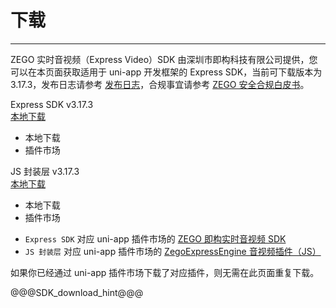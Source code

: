 # 下载

- - -

ZEGO 实时音视频（Express Video）SDK 由深圳市即构科技有限公司提供，您可以在本页面获取适用于 uni-app 开发框架的 Express SDK，当前可下载版本为 3.17.3，发布日志请参考 [发布日志](!DownloadSDK/Release_Notes)，合规事宜请参考 [ZEGO 安全合规白皮书](#16142)。


<div class="sdk-download-wrapper download-area">
  <div class="sdk-download-item-wrapper">
    <div class="download-title">Express SDK v3.17.3</div>
    <div class="download-selector"> 
      <a class="download-select-icon" href="javascript:void(0)"></a>
      <div class="download-select-wrapper">
        <a class="download-target-btn" href="javascript:void(0);">本地下载</a>
        <ul class="download-dropdown-list">
	  <li data-href="https://storage.zego.im/express/video/uniapp/zego-ZegoExpressUniAppSDK.zip"
            class="dropdown-option">
            本地下载
          </li>
          <li data-href="https://ext.dcloud.net.cn/plugin?id=3617"
            class="dropdown-option">
            插件市场
          </li>
        </ul>  
      </div>
    </div>
  </div>

  <div class="sdk-download-item-wrapper">
    <div class="download-title">JS 封装层 v3.17.3</div>
    <div class="download-selector">
      <a class="download-select-icon" href="javascript:void(0)"></a>
      <div class="download-select-wrapper">
        <a class="download-target-btn" href="javascript:void(0);">本地下载</a>
        <ul class="download-dropdown-list">
	  <li data-href="https://storage.zego.im/express/video/uniapp/zego-ZegoExpressUniApp-JS.zip"
            class="dropdown-option">
            本地下载
          </li>
          <li data-href="https://ext.dcloud.net.cn/plugin?id=7748"
            class="dropdown-option">
            插件市场
          </li>
        </ul>
      </div>
    </div>
  </div> 
</div> 

<div class="mk-warning">

- `Express SDK` 对应 uni-app 插件市场的 [ZEGO 即构实时音视频 SDK](https://ext.dcloud.net.cn/plugin?id=3617)
- `JS 封装层` 对应 uni-app 插件市场的 [ZegoExpressEngine 音视频插件（JS）](https://ext.dcloud.net.cn/plugin?id=7748)

如果你已经通过 uni-app 插件市场下载了对应插件，则无需在此页面重复下载。

</div>


@@@SDK_download_hint@@@


<!-- Zego-Split-Line Do Not Remove Me -->
